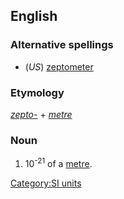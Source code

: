 ==English==

===Alternative spellings===
* (''US'') [[zeptometer]]

===Etymology===
''[[zepto-]]'' + ''[[metre]]''

===Noun===
{{en-noun}}

# 10<sup>-21</sup> of a [[metre]].

[[Category:SI units]]
